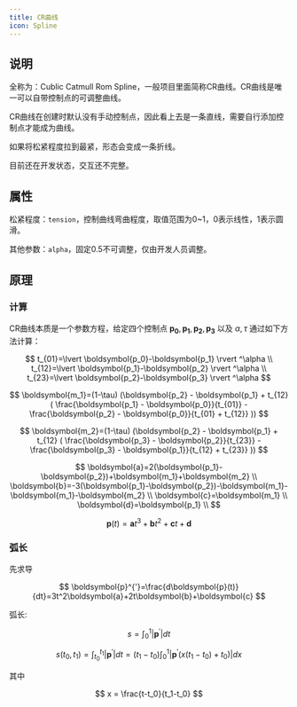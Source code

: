 ```yaml
---
title: CR曲线
icon: Spline
---
```


## 说明

全称为：Cublic Catmull Rom Spline，一般项目里面简称CR曲线。CR曲线是唯一可以自带控制点的可调整曲线。

CR曲线在创建时默认没有手动控制点，因此看上去是一条直线，需要自行添加控制点才能成为曲线。

如果将松紧程度拉到最紧，形态会变成一条折线。

目前还在开发状态，交互还不完整。

## 属性

松紧程度：`tension`，控制曲线弯曲程度，取值范围为0~1，0表示线性，1表示圆滑。

其他参数：`alpha`，固定0.5不可调整，仅由开发人员调整。

## 原理

### 计算

CR曲线本质是一个参数方程，给定四个控制点 $\boldsymbol{p_0},\boldsymbol{p_1},\boldsymbol{p_2},\boldsymbol{p_3}$ 以及 $\alpha,\tau$ 通过如下方法计算：

$$
t_{01}=\lvert \boldsymbol{p_0}-\boldsymbol{p_1} \rvert ^\alpha \\
t_{12}=\lvert \boldsymbol{p_1}-\boldsymbol{p_2} \rvert ^\alpha \\
t_{23}=\lvert \boldsymbol{p_2}-\boldsymbol{p_3} \rvert ^\alpha
$$

$$
\boldsymbol{m_1}=(1-\tau)
    (\boldsymbol{p_2} - \boldsymbol{p_1} + t_{12} (
      \frac{\boldsymbol{p_1} - \boldsymbol{p_0}}{t_{01}} - \frac{\boldsymbol{p_2} - \boldsymbol{p_0}}{t_{01} + t_{12}}
    ))
$$

$$
\boldsymbol{m_2}=(1-\tau)
    (\boldsymbol{p_2} - \boldsymbol{p_1} + t_{12} (
      \frac{\boldsymbol{p_3} - \boldsymbol{p_2}}{t_{23}} - \frac{\boldsymbol{p_3} - \boldsymbol{p_1}}{t_{12} + t_{23}}
    ))
$$

$$
\boldsymbol{a}=2(\boldsymbol{p_1}-\boldsymbol{p_2})+\boldsymbol{m_1}+\boldsymbol{m_2} \\
\boldsymbol{b}=-3(\boldsymbol{p_1}-\boldsymbol{p_2})-\boldsymbol{m_1}-\boldsymbol{m_1}-\boldsymbol{m_2} \\
\boldsymbol{c}=\boldsymbol{m_1} \\
\boldsymbol{d}=\boldsymbol{p_1} \\
$$

$$
\boldsymbol{p}(t)=\boldsymbol{a}t^3+\boldsymbol{b}t^2+\boldsymbol{c}t+\boldsymbol{d}
$$

### 弧长

先求导

$$
\boldsymbol{p}^{'}=\frac{d\boldsymbol{p}(t)}{dt}=3t^2\boldsymbol{a}+2t\boldsymbol{b}+\boldsymbol{c}
$$

弧长:

$$
s=\int_0^1 \lvert {\boldsymbol{p}}^{'} \rvert dt
$$

$$
s(t_0, t_1) = \int_{t_0}^{t_1} \lvert {\boldsymbol{p}}^{'} \rvert dt = (t_1-t_0) \int_0^1 \lvert {\boldsymbol{p}}^{'}(x(t_1-t_0)+t_0)\rvert dx
$$

其中

$$
x = \frac{t-t_0}{t_1-t_0}
$$
